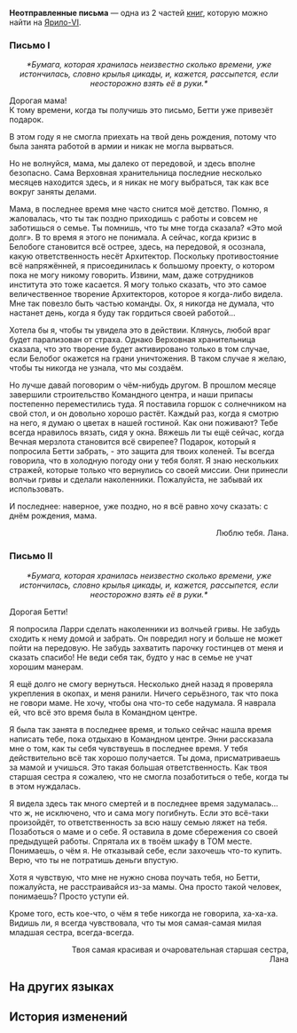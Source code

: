 {{Книга Инфобокс
|id           = 102
|Название     = Неотправленные письма
|Изображение  = Item Sealed Letter.png
|Мир          = Ярило-VI
|Томов        = 2
|Автор        = <!--нужно добавить-->
|Описание     = На маленьком клочке бумаги записаны леденящий холод и тепло Белобога минувших дней. Это пережиток и своего рода свидетельство прошлого.
|Том1         = {{tx}}
|Источник1    = {{tx|Отсутствует источник}}
|Том2         = {{tx}}
|Источник2    = {{tx|Отсутствует источник}}
|Персонажи    = 
|Фракции      = 
}}
'''Неотправленные письма''' — одна из 2 частей [[Книги|книг]], которую можно найти на [[Ярило-VI]].
<!--
==Получение==
<gallery>
Книга НАЗВАНИЕ.png|НАЗВАНИЕ
Локация НАЗВАНИЕ.png|Расположение на карте. Ближайший пространственный якорь «[[НАЗВАНИЕ]]»
</gallery>
-->
===Письмо I===
<div align="center">''*Бумага, которая хранилась неизвестно сколько времени, уже истончилась, словно крылья цикады, и, кажется, рассыпется, если неосторожно взять её в руки.*''</div>

Дорогая мама!<br />
К тому времени, когда ты получишь это письмо, Бетти уже привезёт подарок.

В этом году я не смогла приехать на твой день рождения, потому что была занята работой в армии и никак не могла вырваться.

Но не волнуйся, мама, мы далеко от передовой, и здесь вполне безопасно. Сама Верховная хранительница последние несколько месяцев находится здесь, и я никак не могу выбраться, так как все вокруг заняты делами.

Мама, в последнее время мне часто снится моё детство. Помню, я жаловалась, что ты так поздно приходишь с работы и совсем не заботишься о семье. Ты помнишь, что ты мне тогда сказала? «Это мой долг». В то время я этого не понимала. А сейчас, когда кризис в Белобоге становится всё острее, здесь, на передовой, я осознала, какую ответственность несёт Архитектор. Поскольку противостояние всё напряжённей, я присоединилась к большому проекту, о котором пока не могу никому говорить. Извини, мам, даже сотрудников института это тоже касается. Я могу только сказать, что это самое величественное творение Архитекторов, которое я когда-либо видела. Мне так повезло быть частью команды. Ох, я никогда не думала, что настанет день, когда я буду так гордиться своей работой...

Хотела бы я, чтобы ты увидела это в действии. Клянусь, любой враг будет парализован от страха. Однако Верховная хранительница сказала, что это творение будет активировано только в том случае, если Белобог окажется на грани уничтожения. В таком случае я желаю, чтобы ты никогда не узнала, что мы создаём.

Но лучше давай поговорим о чём-нибудь другом. В прошлом месяце завершили строительство Командного центра, и наши припасы постепенно переместились туда. Я поставила горшок с солнечником на свой стол, и он довольно хорошо растёт. Каждый раз, когда я смотрю на него, я думаю о цветах в нашей гостиной. Как они поживают? Тебе всегда нравилось вязать, сидя у окна. Вяжешь ли ты ещё сейчас, когда Вечная мерзлота становится всё свирепее? Подарок, который я попросила Бетти забрать, - это защита для твоих коленей. Ты всегда говорила, что в холодную погоду они у тебя болят. Я знаю нескольких стражей, которые только что вернулись со своей миссии. Они принесли волчьи гривы и сделали наколенники. Пожалуйста, не забывай их использовать.

И последнее: наверное, уже поздно, но я всё равно хочу сказать: с днём рождения, мама.<br /><div align="right">Люблю тебя. Лана.</div>

===Письмо II===
<div align="center">''*Бумага, которая хранилась неизвестно сколько времени, уже истончилась, словно крылья цикады, и, кажется, рассыпется, если неосторожно взять её в руки.*''</div>

Дорогая Бетти!

Я попросила Ларри сделать наколенники из волчьей гривы. Не забудь сходить к нему домой и забрать. Он повредил ногу и больше не может пойти на передовую. Не забудь захватить парочку гостинцев от меня и сказать спасибо! Не веди себя так, будто у нас в семье не учат хорошим манерам.

Я ещё долго не смогу вернуться. Несколько дней назад я проверяла укрепления в окопах, и меня ранили. Ничего серьёзного, так что пока не говори маме. Не хочу, чтобы она что-то себе надумала. Я наврала ей, что всё это время была в Командном центре.

Я была так занята в последнее время, и только сейчас нашла время написать тебе, пока отдыхаю в Командном центре. Энни рассказала мне о том, как ты себя чувствуешь в последнее время. У тебя действительно всё так хорошо получается. Ты дома, присматриваешь за мамой и учишься. Это такая большая ответственность. Как твоя старшая сестра я сожалею, что не смогла позаботиться о тебе, когда ты в этом нуждалась.

Я видела здесь так много смертей и в последнее время задумалась... что ж, не исключено, что и сама могу погибнуть. Если это всё-таки произойдёт, то ответственность за всю нашу семью ляжет на тебя. Позаботься о маме и о себе. Я оставила в доме сбережения со своей предыдущей работы. Спрятала их в твоём шкафу в ТОМ месте. Понимаешь, о чём я. Не отказывай себе, если захочешь что-то купить. Верю, что ты не потратишь деньги впустую.

Хотя я чувствую, что мне не нужно снова поучать тебя, но Бетти, пожалуйста, не расстраивайся из-за мамы. Она просто такой человек, понимаешь? Просто уступи ей.

Кроме того, есть кое-что, о чём я тебе никогда не говорила, ха-ха-ха. Видишь ли, я всегда чувствовала, что ты моя самая-самая милая младшая сестра, всегда-всегда.<br /><div align="right">Твоя самая красивая и очаровательная старшая сестра, <br />Лана</div>

==На других языках==
{{На других языках
|en   = Unsent Letter
|zhs  = 未能寄出的家书
|zht  = 未能寄出的家書
|ja   = 出せなかった家族への手紙
|ko   = 부치지 못한 편지
|es   = Carta sin enviar
|fr   = Lettre non expédiée
|ru   = Неотправленные письма
|th   = จดหมายถึงครอบครัวที่ไม่ได้ส่ง
|vi   = Lá Thư Nhà Chưa Thể Gửi
|de   = Nicht zugestellter Brief von zu Hause
|id   = Surat untuk Keluarga yang Tak Terkirim
|pt   = Carta Não Enviada
}}

==История изменений==
{{История изменений|2.7}}